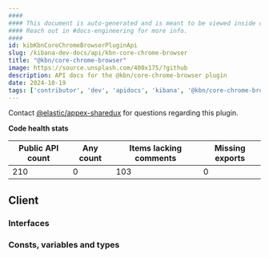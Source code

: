 ```yaml
---
####
#### This document is auto-generated and is meant to be viewed inside our experimental, new docs system.
#### Reach out in #docs-engineering for more info.
####
id: kibKbnCoreChromeBrowserPluginApi
slug: /kibana-dev-docs/api/kbn-core-chrome-browser
title: "@kbn/core-chrome-browser"
image: https://source.unsplash.com/400x175/?github
description: API docs for the @kbn/core-chrome-browser plugin
date: 2024-10-19
tags: ['contributor', 'dev', 'apidocs', 'kibana', '@kbn/core-chrome-browser']
---
```




Contact [@elastic/appex-sharedux](https://github.com/orgs/elastic/teams/appex-sharedux) for questions regarding this plugin.

**Code health stats**

| Public API count  | Any count | Items lacking comments | Missing exports |
|-------------------|-----------|------------------------|-----------------|
| 210 | 0 | 103 | 0 |

## Client

### Interfaces
<DocDefinitionList data={kbnCoreChromeBrowserObj.client.interfaces}/>

### Consts, variables and types
<DocDefinitionList data={kbnCoreChromeBrowserObj.client.misc}/>


